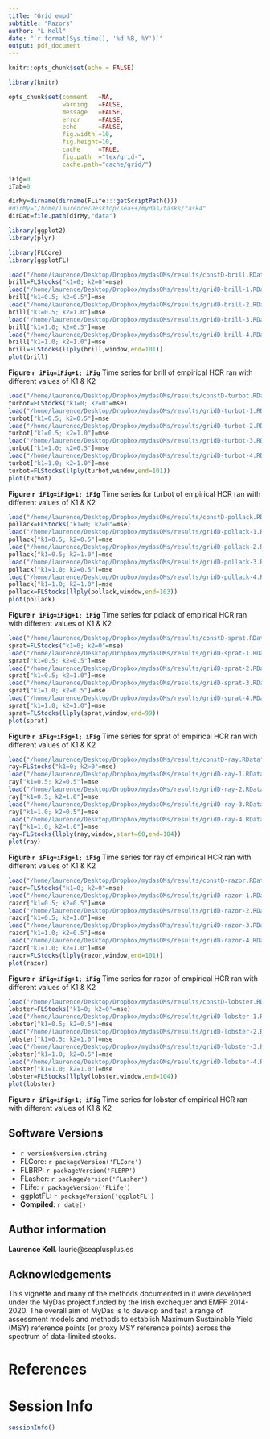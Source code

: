 ```yaml
---
title: "Grid empd"
subtitle: "Razors"
author: "L Kell"
date: "`r format(Sys.time(), '%d %B, %Y')`"
output: pdf_document
---
```

  
```r
knitr::opts_chunk$set(echo = FALSE)

library(knitr)

opts_chunk$set(comment   =NA, 
               warning   =FALSE, 
               message   =FALSE, 
               error     =FALSE, 
               echo      =FALSE,
               fig.width =10, 
               fig.height=10,
               cache     =TRUE, 
               fig.path  ="tex/grid-",
               cache.path="cache/grid/")

iFig=0
iTab=0
```
```r
dirMy=dirname(dirname(FLife:::getScriptPath()))
#dirMy="/home/laurence/Desktop/sea++/mydas/tasks/task4"  
dirDat=file.path(dirMy,"data")
```
```r
library(ggplot2)
library(plyr)

library(FLCore)
library(ggplotFL)
```


```r
load("/home/laurence/Desktop/Dropbox/mydasOMs/results/constD-brill.RData")  
brill=FLStocks("k1=0; k2=0"=mse)
load("/home/laurence/Desktop/Dropbox/mydasOMs/results/gridD-brill-1.RData")
brill["k1=0.5; k2=0.5"]=mse
load("/home/laurence/Desktop/Dropbox/mydasOMs/results/gridD-brill-2.RData")
brill["k1=0.5; k2=1.0"]=mse
load("/home/laurence/Desktop/Dropbox/mydasOMs/results/gridD-brill-3.RData")
brill["k1=1.0; k2=0.5"]=mse
load("/home/laurence/Desktop/Dropbox/mydasOMs/results/gridD-brill-4.RData")
brill["k1=1.0; k2=1.0"]=mse
brill=FLStocks(llply(brill,window,end=101))
plot(brill)
```

**Figure `r iFig=iFig+1; iFig`** Time series for brill of empirical HCR ran with different values of K1 & K2

```r
load("/home/laurence/Desktop/Dropbox/mydasOMs/results/constD-turbot.RData")  
turbot=FLStocks("k1=0; k2=0"=mse)
load("/home/laurence/Desktop/Dropbox/mydasOMs/results/gridD-turbot-1.RData")
turbot["k1=0.5; k2=0.5"]=mse
load("/home/laurence/Desktop/Dropbox/mydasOMs/results/gridD-turbot-2.RData")
turbot["k1=0.5; k2=1.0"]=mse
load("/home/laurence/Desktop/Dropbox/mydasOMs/results/gridD-turbot-3.RData")
turbot["k1=1.0; k2=0.5"]=mse
load("/home/laurence/Desktop/Dropbox/mydasOMs/results/gridD-turbot-4.RData")
turbot["k1=1.0; k2=1.0"]=mse
turbot=FLStocks(llply(turbot,window,end=101))
plot(turbot)
```

**Figure `r iFig=iFig+1; iFig`** Time series for turbot of empirical HCR ran with different values of K1 & K2

```r
load("/home/laurence/Desktop/Dropbox/mydasOMs/results/constD-pollack.RData")
pollack=FLStocks("k1=0; k2=0"=mse)
load("/home/laurence/Desktop/Dropbox/mydasOMs/results/gridD-pollack-1.RData")
pollack["k1=0.5; k2=0.5"]=mse
load("/home/laurence/Desktop/Dropbox/mydasOMs/results/gridD-pollack-2.RData")
pollack["k1=0.5; k2=1.0"]=mse
load("/home/laurence/Desktop/Dropbox/mydasOMs/results/gridD-pollack-3.RData")
pollack["k1=1.0; k2=0.5"]=mse
load("/home/laurence/Desktop/Dropbox/mydasOMs/results/gridD-pollack-4.RData")
pollack["k1=1.0; k2=1.0"]=mse
pollack=FLStocks(llply(pollack,window,end=103))
plot(pollack)
```

**Figure `r iFig=iFig+1; iFig`** Time series for polack of empirical HCR ran with different values of K1 & K2

```r
load("/home/laurence/Desktop/Dropbox/mydasOMs/results/constD-sprat.RData")
sprat=FLStocks("k1=0; k2=0"=mse)
load("/home/laurence/Desktop/Dropbox/mydasOMs/results/gridD-sprat-1.RData")
sprat["k1=0.5; k2=0.5"]=mse
load("/home/laurence/Desktop/Dropbox/mydasOMs/results/gridD-sprat-2.RData")
sprat["k1=0.5; k2=1.0"]=mse
load("/home/laurence/Desktop/Dropbox/mydasOMs/results/gridD-sprat-3.RData")
sprat["k1=1.0; k2=0.5"]=mse
load("/home/laurence/Desktop/Dropbox/mydasOMs/results/gridD-sprat-4.RData")
sprat["k1=1.0; k2=1.0"]=mse
sprat=FLStocks(llply(sprat,window,end=99))
plot(sprat)
```

**Figure `r iFig=iFig+1; iFig`** Time series for sprat of empirical HCR ran with different values of K1 & K2

```r
load("/home/laurence/Desktop/Dropbox/mydasOMs/results/constD-ray.RData")
ray=FLStocks("k1=0; k2=0"=mse)
load("/home/laurence/Desktop/Dropbox/mydasOMs/results/gridD-ray-1.RData")
ray["k1=0.5; k2=0.5"]=mse
load("/home/laurence/Desktop/Dropbox/mydasOMs/results/gridD-ray-2.RData")
ray["k1=0.5; k2=1.0"]=mse
load("/home/laurence/Desktop/Dropbox/mydasOMs/results/gridD-ray-3.RData")
ray["k1=1.0; k2=0.5"]=mse
load("/home/laurence/Desktop/Dropbox/mydasOMs/results/gridD-ray-4.RData")
ray["k1=1.0; k2=1.0"]=mse
ray=FLStocks(llply(ray,window,start=60,end=104))
plot(ray)
```

**Figure `r iFig=iFig+1; iFig`** Time series for ray of empirical HCR ran with different values of K1 & K2

```r
load("/home/laurence/Desktop/Dropbox/mydasOMs/results/constD-razor.RData")
razor=FLStocks("k1=0; k2=0"=mse)
load("/home/laurence/Desktop/Dropbox/mydasOMs/results/gridD-razor-1.RData")
razor["k1=0.5; k2=0.5"]=mse
load("/home/laurence/Desktop/Dropbox/mydasOMs/results/gridD-razor-2.RData")
razor["k1=0.5; k2=1.0"]=mse
load("/home/laurence/Desktop/Dropbox/mydasOMs/results/gridD-razor-3.RData")
razor["k1=1.0; k2=0.5"]=mse
load("/home/laurence/Desktop/Dropbox/mydasOMs/results/gridD-razor-4.RData")
razor["k1=1.0; k2=1.0"]=mse
razor=FLStocks(llply(razor,window,end=101))
plot(razor)
```

**Figure `r iFig=iFig+1; iFig`** Time series for razor of empirical HCR ran with different values of K1 & K2

```r
load("/home/laurence/Desktop/Dropbox/mydasOMs/results/constD-lobster.RData")
lobster=FLStocks("k1=0; k2=0"=mse)
load("/home/laurence/Desktop/Dropbox/mydasOMs/results/gridD-lobster-1.RData")
lobster["k1=0.5; k2=0.5"]=mse
load("/home/laurence/Desktop/Dropbox/mydasOMs/results/gridD-lobster-2.RData")
lobster["k1=0.5; k2=1.0"]=mse
load("/home/laurence/Desktop/Dropbox/mydasOMs/results/gridD-lobster-3.RData")
lobster["k1=1.0; k2=0.5"]=mse
load("/home/laurence/Desktop/Dropbox/mydasOMs/results/gridD-lobster-4.RData")
lobster["k1=1.0; k2=1.0"]=mse
lobster=FLStocks(llply(lobster,window,end=104))
plot(lobster)
```

**Figure `r iFig=iFig+1; iFig`** Time series for lobster of empirical HCR ran with different values of K1 & K2

\newpage
## Software Versions

* `r version$version.string`
* FLCore:    `r packageVersion('FLCore')`
* FLBRP:     `r packageVersion('FLBRP')`
* FLasher:   `r packageVersion('FLasher')`
* FLife:     `r packageVersion('FLife')`
* ggplotFL:  `r packageVersion('ggplotFL')`
* **Compiled**: `r date()`

## Author information

**Laurence Kell**. laurie@seaplusplus.es

## Acknowledgements

This vignette and many of the methods documented in it were developed under the MyDas project funded by the Irish exchequer and EMFF 2014-2020. The overall aim of MyDas is to develop and test a range of assessment models and methods to establish Maximum Sustainable Yield (MSY) reference points (or proxy MSY reference points) across the spectrum of data-limited stocks.

# References {#References}

\newpage
# Session Info

```r
sessionInfo()
```

